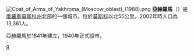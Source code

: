 {{coord|56|18|N|37|29|E|display=title}}
[[File:Coat_of_Arms_of_Yakhroma_(Moscow_oblast)_(1988).png|right]]
'''亞赫羅馬'''（{{lang-ru|Я́хрома}}）是[[俄羅斯|俄羅斯]][[莫斯科州|莫斯科州]]北部的一個城市。位於[[莫斯科|莫斯科]]以北55公里。2002年時人口為13,361人。

亞赫羅馬於1841年建立，1940年正式設市。

{{Cities and towns in Moscow Oblast}}

[[Category:莫斯科州城市|Я]]